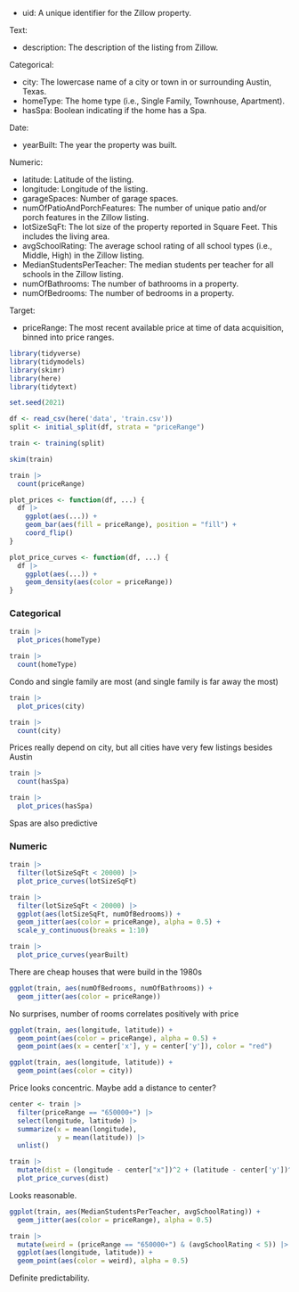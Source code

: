 * uid: A unique identifier for the Zillow property.

Text:

* description: The description of the listing from Zillow.

Categorical:

* city: The lowercase name of a city or town in or surrounding Austin, Texas.
* homeType: The home type (i.e., Single Family, Townhouse, Apartment).
* hasSpa: Boolean indicating if the home has a Spa.

Date:

* yearBuilt: The year the property was built.

Numeric:

* latitude: Latitude of the listing.
* longitude: Longitude of the listing.
* garageSpaces: Number of garage spaces.
* numOfPatioAndPorchFeatures: The number of unique patio and/or porch features in the Zillow listing.
* lotSizeSqFt: The lot size of the property reported in Square Feet. This includes the living area.
* avgSchoolRating: The average school rating of all school types (i.e., Middle, High) in the Zillow listing.
* MedianStudentsPerTeacher: The median students per teacher for all schools in the Zillow listing.
* numOfBathrooms: The number of bathrooms in a property.
* numOfBedrooms: The number of bedrooms in a property.

Target:

* priceRange: The most recent available price at time of data acquisition, binned into price ranges.

```r
library(tidyverse)
library(tidymodels)
library(skimr)
library(here)
library(tidytext)
```

```r
set.seed(2021)

df <- read_csv(here('data', 'train.csv'))
split <- initial_split(df, strata = "priceRange")

train <- training(split)
```

```r
skim(train)
```

```r
train |> 
  count(priceRange)
```

```r
plot_prices <- function(df, ...) {
  df |> 
    ggplot(aes(...)) +
    geom_bar(aes(fill = priceRange), position = "fill") +
    coord_flip()
}

plot_price_curves <- function(df, ...) {
  df |> 
    ggplot(aes(...)) +
    geom_density(aes(color = priceRange))
}
```

### Categorical

```r
train |> 
  plot_prices(homeType)

train |> 
  count(homeType)
```

Condo and single family are most (and single family is far away the most)

```r
train |> 
  plot_prices(city)

train |> 
  count(city)
```

Prices really depend on city, but all cities have very few listings besides Austin

```r
train |> 
  count(hasSpa)

train |> 
  plot_prices(hasSpa)
```

Spas are also predictive

### Numeric

```r
train |> 
  filter(lotSizeSqFt < 20000) |> 
  plot_price_curves(lotSizeSqFt)

train |> 
  filter(lotSizeSqFt < 20000) |> 
  ggplot(aes(lotSizeSqFt, numOfBedrooms)) +
  geom_jitter(aes(color = priceRange), alpha = 0.5) +
  scale_y_continuous(breaks = 1:10)
```

```r
train |>  
  plot_price_curves(yearBuilt)
```

There are cheap houses that were build in the 1980s

```r
ggplot(train, aes(numOfBedrooms, numOfBathrooms)) +
  geom_jitter(aes(color = priceRange))
```

No surprises, number of rooms correlates positively with price

```r
ggplot(train, aes(longitude, latitude)) +
  geom_point(aes(color = priceRange), alpha = 0.5) +
  geom_point(aes(x = center['x'], y = center['y']), color = "red")

ggplot(train, aes(longitude, latitude)) +
  geom_point(aes(color = city))
```

Price looks concentric.  Maybe add a distance to center?

```r
center <- train |> 
  filter(priceRange == "650000+") |> 
  select(longitude, latitude) |> 
  summarize(x = mean(longitude),
            y = mean(latitude)) |> 
  unlist()

train |> 
  mutate(dist = (longitude - center["x"])^2 + (latitude - center['y'])^2) |> 
  plot_price_curves(dist)
```

Looks reasonable.

```r
ggplot(train, aes(MedianStudentsPerTeacher, avgSchoolRating)) +
  geom_jitter(aes(color = priceRange), alpha = 0.5)

train |> 
  mutate(weird = (priceRange == "650000+") & (avgSchoolRating < 5)) |> 
  ggplot(aes(longitude, latitude)) +
  geom_point(aes(color = weird), alpha = 0.5)
```

Definite predictability.

```r

```



